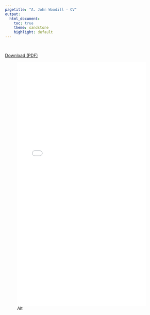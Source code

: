 ```yaml
---
pagetitle: "A. John Woodill - CV"
output:
  html_document:
    toc: true
    theme: sandstone
    highlight: default
---
```


<br>

[Download (PDF) ](https://www.dropbox.com/s/ml6bs9wtbemr7zc/AJohnWoodill_CV.pdf?dl=1)

![Alt](images/AJohnWoodill_CV.pdf){width=100% height=800}





<!-- Google tag (gtag.js) -->
<script async src="https://www.googletagmanager.com/gtag/js?id=UA-61017136-2"></script>
<script>
  window.dataLayer = window.dataLayer || [];
  function gtag(){dataLayer.push(arguments);}
  gtag('js', new Date());

  gtag('config', 'UA-61017136-2');
</script>

